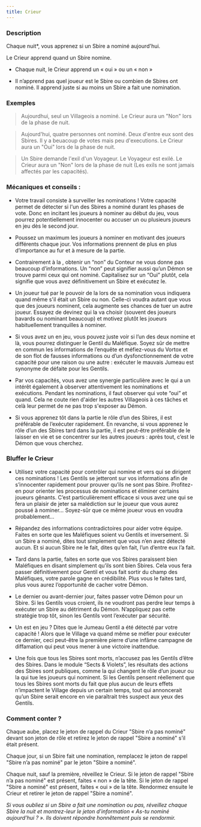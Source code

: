 ```yaml
---
title: Crieur
---
```



<Role CRIEUR header />

### Description

Chaque nuit*, vous apprenez si un Sbire a nominé aujourd'hui.

Le Crieur apprend quand un Sbire nomine.

-   Chaque nuit, le Crieur apprend un « oui » ou un « non »

-   Il n’apprend pas quel joueur est le Sbire ou combien de Sbires ont nominé. Il apprend juste si au moins un Sbire a fait une nomination.

### Exemples

> Aujourdhui, seul un Villageois a nominé. Le Crieur aura un "Non" lors de la phase de nuit.

> Aujourd'hui, quatre personnes ont nominé. Deux d'entre eux sont des Sbires. Il y a beuacoup de votes mais peu d'executions. Le Crieur aura un "Oui" lors de la phase de nuit.

> Un Sbire demande l'exil d'un Voyageur. Le Voyageur est exilé. Le Crieur aura un "Non" lors de la phase de nuit (Les exils ne sont jamais affectés par les capacités).

### Mécaniques et conseils :

- Votre travail consiste à surveiller les nominations ! Votre capacité permet de détecter si l'un des Sbires a nominé durant les phases de vote. Donc en incitant les joueurs à nominer au début du jeu, vous pourrez potentiellement innocenter ou accuser un ou plusieurs joueurs en jeu dès le second jour.

- Poussez un maximum les joueurs à nominer en motivant des joueurs différents chaque jour. Vos informations prennent de plus en plus d’importance au fur et à mesure de la partie.

- Contrairement à la <Role VOYANTE />, obtenir un “non” du Conteur ne vous donne pas beaucoup d’informations. Un “non” peut signifier aussi qu’un Démon se trouve parmi ceux qui ont nominé. Capitalisez sur un “Oui” plutôt, cela signifie que vous avez définitivement un Sbire et exécutez le.    

- Un joueur tué par le pouvoir de la <Role SORCIERE /> lors de sa nomination vous indiquera quand même s'il était un Sbire ou non. Celle-ci voudra autant que vous que des joueurs nominent, cela augmente ses chances de tuer un autre joueur. Essayez de devinez qui la <Role SORCIERE /> va choisir (souvent des joueurs bavards ou nominant beaucoup) et motivez plutôt les joueurs habituellement tranquilles à nominer. 

- Si vous avez un <Role JUMEAU_MALEFIQUE /> en jeu, vous pouvez juste voir si l’un des deux nomine et là, vous pourrez distinguer le Gentil du Maléfique. Soyez sûr de mettre en commun les informations de l’enquête et méfiez-vous du Vortox et de son flot de fausses informations ou d’un dysfonctionnement de votre capacité pour une raison ou une autre : exécuter le mauvais Jumeau est synonyme de défaite pour les Gentils.

- Par vos capacités, vous avez une synergie particulière avec le <Role FLEURISTE /> qui a un intérêt également à observer attentivement les nominations et exécutions. Pendant les nominations, il faut observer qui vote “oui” et quand. Cela ne coute rien d'aider les autres Villageois à ces tâches et celà leur permet de ne pas trop s'exposer au Démon.

- Si vous apprenez tôt dans la partie le rôle d’un des Sbires, il est préférable de l’exécuter rapidement. En revanche, si vous apprenez le rôle d’un des Sbires tard dans la partie, il est peut-être préférable de le laisser en vie et se concentrer sur les autres joueurs : après tout, c’est le Démon que vous cherchez.

### Bluffer le Crieur

- Utilisez votre capacité pour contrôler qui nomine et vers qui se dirigent ces nominations ! Les Gentils se jetteront sur vos informations afin de s’innocenter rapidement pour prouver qu’ils ne sont pas Sbire. Profitez-en pour orienter les processus de nominations et éliminer certains joueurs gênants. C’est particulièrement efficace si vous avez une <Role SORCIERE /> qui se fera un plaisir de jeter sa malédiction sur le joueur que vous aurez poussé à nominer… Soyez-sûr que ce même joueur vous en voudra probablement... 

- Répandez des informations contradictoires pour aider votre équipe. Faites en sorte que les Maléfiques soient vu Gentils et inversement. Si un Sbire a nominé, dites tout simplement que vous n’en avez détecté aucun. Et si aucun Sbire ne le fait, dites qu’en fait, l’un d’entre eux l’a fait.

- Tard dans la partie, faites en sorte que vos Sbires paraissent bien Maléfiques en disant simplement qu’ils sont bien Sbires. Cela vous fera passer définitivement pour Gentil et vous fait sortir du champ des Maléfiques, votre parole gagne en crédibilité. Plus vous le faites tard, plus vous aurez l’opportunité de cacher votre Démon.

- Le dernier ou avant-dernier jour, faites passer votre Démon pour un Sbire. Si les Gentils vous croient, ils ne voudront pas perdre leur temps à exécuter un Sbire au détriment du Démon. N’appliquez pas cette stratégie trop tôt, sinon les Gentils vont l’exécuter par sécurité.

- Un <Role JUMEAU_MALEFIQUE /> est en jeu ? Dites que le Jumeau Gentil a été détecté par votre capacité ! Alors que le Village va quand même se méfier pour exécuter ce dernier, ceci peut-être la première pierre d’une infâme campagne de diffamation qui peut vous mener à une victoire inattendue.

- Une fois que tous les Sbires sont morts, n’accusez pas les Gentils d’être des Sbires. Dans le module “Sects & Violets”, les résultats des actions des Sbires sont publiques, comme la <Role VIEILLE_CHOUETTE /> qui changent le rôle d’un joueur ou la <Role SORCIERE /> qui tue les joueurs qui nominent.  Si les Gentils pensent réellement que tous les Sbires sont morts du fait que plus aucun de leurs effets n’impactent le Village depuis un certain temps, tout <Role Crieur /> qui annoncerait qu’un Sbire serait encore en vie paraîtrait très suspect aux yeux des Gentils.      

### Comment conter ?

Chaque aube, placez le jeton de rappel du Crieur "Sbire n’a pas nominé"  devant son jeton de rôle et retirez le jeton de rappel "Sbire a nominé" s’il était présent.

Chaque jour, si un Sbire fait une nomination, remplacez le jeton de rappel "Sbire n’a pas nominé"  par le jeton "Sbire a nominé".

Chaque nuit, sauf la première, réveillez le Crieur. Si le jeton de rappel "Sbire n’a pas nominé" est présent, faites « non » de la tête. Si le jeton de rappel "Sbire a nominé" est présent, faites « oui » de la tête. Rendormez ensuite le Crieur et retirer le jeton de rappel "Sbire a nominé".

_Si vous oubliez si un Sbire a fait une nomination ou pas, réveillez chaque Sbire la nuit et montrez-leur le jeton d’information « As-tu nominé aujourd’hui ? ». Ils doivent répondre honnêtement puis se rendormir._
